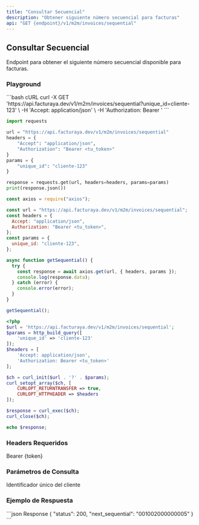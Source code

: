 ```yaml
---
title: "Consultar Secuencial"
description: "Obtener siguiente número secuencial para facturas"
api: "GET {endpoint}/v1/m2m/invoices/sequential"
---
```


## Consultar Secuencial

Endpoint para obtener el siguiente número secuencial disponible para facturas.

### Playground

<RequestExample>
```bash cURL
curl -X GET 'https://api.facturaya.dev/v1/m2m/invoices/sequential?unique_id=cliente-123' \
  -H 'Accept: application/json' \
  -H 'Authorization: Bearer <tu_token>'
```

```python Python
import requests

url = "https://api.facturaya.dev/v1/m2m/invoices/sequential"
headers = {
    "Accept": "application/json",
    "Authorization": "Bearer <tu_token>"
}
params = {
    "unique_id": "cliente-123"
}

response = requests.get(url, headers=headers, params=params)
print(response.json())
```

```javascript Node.js
const axios = require("axios");

const url = "https://api.facturaya.dev/v1/m2m/invoices/sequential";
const headers = {
  Accept: "application/json",
  Authorization: "Bearer <tu_token>",
};
const params = {
  unique_id: "cliente-123",
};

async function getSequential() {
  try {
    const response = await axios.get(url, { headers, params });
    console.log(response.data);
  } catch (error) {
    console.error(error);
  }
}

getSequential();
```

```php PHP
<?php
$url = 'https://api.facturaya.dev/v1/m2m/invoices/sequential';
$params = http_build_query([
    'unique_id' => 'cliente-123'
]);
$headers = [
    'Accept: application/json',
    'Authorization: Bearer <tu_token>'
];

$ch = curl_init($url . '?' . $params);
curl_setopt_array($ch, [
    CURLOPT_RETURNTRANSFER => true,
    CURLOPT_HTTPHEADER => $headers
]);

$response = curl_exec($ch);
curl_close($ch);

echo $response;
```

</RequestExample>

### Headers Requeridos

<ParamField header="Authorization" type="string" required>
  Bearer {token}
</ParamField>

### Parámetros de Consulta

<ParamField query="unique_id" type="string" required>
  Identificador único del cliente
</ParamField>

### Ejemplo de Respuesta

<ResponseExample>
```json Response
{
  "status": 200,
  "next_sequential": "001002000000005"
}
```
</ResponseExample>
